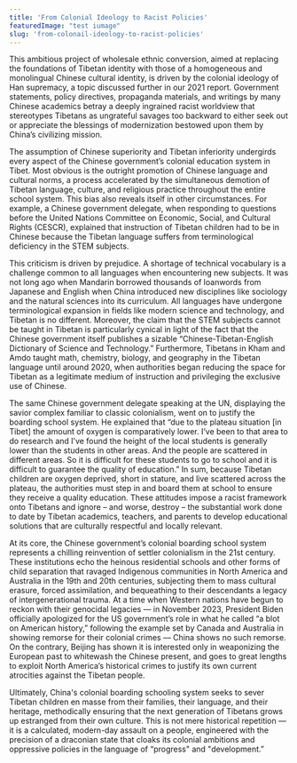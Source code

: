 ```yaml
---
title: 'From Colonial Ideology to Racist Policies'
featuredImage: "test iumage"
slug: 'from-colonail-ideology-to-racist-policies'
---
```


This ambitious project of wholesale ethnic conversion, aimed at replacing the foundations of Tibetan identity with those of a homogeneous and monolingual Chinese cultural identity, is driven by the colonial ideology of Han supremacy, a topic discussed further in our 2021 report. Government statements, policy directives, propaganda materials, and writings by many Chinese academics betray a deeply ingrained racist worldview that stereotypes Tibetans as ungrateful savages too backward to either seek out or appreciate the blessings of modernization bestowed upon them by China’s civilizing mission.

The assumption of Chinese superiority and Tibetan inferiority undergirds every aspect of the Chinese government’s colonial education system in Tibet. Most obvious is the outright promotion of Chinese language and cultural norms, a process accelerated by the simultaneous demotion of Tibetan language, culture, and religious practice throughout the entire school system. This bias also reveals itself in other circumstances. For example, a Chinese government delegate, when responding to questions before the United Nations Committee on Economic, Social, and Cultural Rights (CESCR), explained that instruction of Tibetan children had to be in Chinese because the Tibetan language suffers from terminological deficiency in the STEM subjects. 

This criticism is driven by prejudice. A shortage of technical vocabulary is a challenge common to all languages when encountering new subjects. It was not long ago when Mandarin borrowed thousands of loanwords from Japanese and English when China introduced new disciplines like sociology and the natural sciences into its curriculum. All languages have undergone terminological expansion in fields like modern science and technology, and Tibetan is no different. Moreover, the claim that the STEM subjects cannot be taught in Tibetan is particularly cynical in light of the fact that the Chinese government itself publishes a sizable “Chinese-Tibetan-English Dictionary of Science and Technology.” Furthermore, Tibetans in Kham and Amdo taught math, chemistry, biology, and geography in the Tibetan language until around 2020, when authorities began reducing the space for Tibetan as a legitimate medium of instruction and privileging the exclusive use of Chinese. 

The same Chinese government delegate speaking at the UN, displaying the savior complex familiar to classic colonialism, went on to justify the boarding school system. He explained that “due to the plateau situation [in Tibet] the amount of oxygen is comparatively lower. I’ve been to that area to do research and I’ve found the height of the local students is generally lower than the students in other areas. And the people are scattered in different areas. So it is difficult for these students to go to school and it is difficult to guarantee the quality of education.” In sum, because Tibetan children are oxygen deprived, short in stature, and live scattered across the plateau, the authorities must step in and board them at school to ensure they receive a quality education. These attitudes impose a racist framework onto Tibetans and ignore – and worse, destroy – the substantial work done to date by Tibetan academics, teachers, and parents to develop educational solutions that are culturally respectful and locally relevant.

At its core, the Chinese government’s colonial boarding school system represents a chilling reinvention of settler colonialism in the 21st century. These institutions echo the heinous residential schools and other forms of child separation that ravaged Indigenous communities in North America and Australia in the 19th and 20th centuries, subjecting them to mass cultural erasure, forced assimilation, and bequeathing to their descendants a legacy of intergenerational trauma. At a time when Western nations have begun to reckon with their genocidal legacies –– in November 2023, President Biden officially apologized for the US government’s role in what he called “a blot on American history,” following the example set by Canada and Australia in showing remorse for their colonial crimes –– China shows no such remorse. On the contrary, Beijing has shown it is interested only in weaponizing the European past to whitewash the Chinese present, and goes to great lengths to exploit North America’s historical crimes to justify its own current atrocities against the Tibetan people. 

Ultimately, China's colonial boarding schooling system seeks to sever Tibetan children en masse from their families, their language, and their heritage, methodically ensuring that the next generation of Tibetans grows up estranged from their own culture. This is not mere historical repetition — it is a calculated, modern-day assault on a people, engineered with the precision of a draconian state that cloaks its colonial ambitions and oppressive policies in the language of “progress" and "development.”
